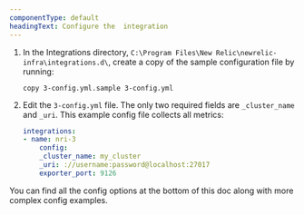 ```yaml
---
componentType: default
headingText: Configure the  integration
---
```


1. In the Integrations directory, `C:\Program Files\New Relic\newrelic-infra\integrations.d\`, create a copy of the sample configuration file by running:

    ```shell
    copy 3-config.yml.sample 3-config.yml
    ```

2. Edit the `3-config.yml` file. The only two required fields are `_cluster_name` and `_uri`. This example config file collects all metrics:

    ```yml
    integrations:
    - name: nri-3
        config:
        _cluster_name: my_cluster
        _uri: ://username:password@localhost:27017
        exporter_port: 9126
    ```

You can find all the config options at the bottom of this doc along with more complex config examples. 

